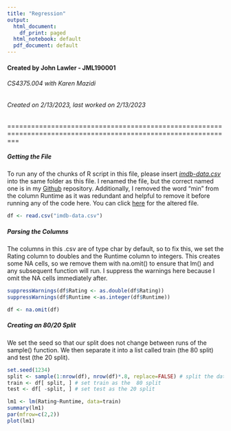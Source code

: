 ```yaml
---
title: "Regression"
output:
  html_document:
    df_print: paged
  html_notebook: default
  pdf_document: default
---
```

#### Created by John Lawler - JML190001
###### CS4375.004 with Karen Mazidi
###### Created on 2/13/2023, last worked on 2/13/2023

===============================================================================================================

##### **Getting the File**
To run any of the chunks of R script in this file, please insert *[imdb-data.csv](https://www.kaggle.com/datasets/mahmoudahmed6/imdb-2022-movies)* into the same folder as this file. I renamed the file, but the correct named one is in my [Github]() repository. Additionally, I removed the word "min" from the column Runtime as it was redundant and helpful to remove it before running any of the code here. You can click [here]() for the altered file.

```r
df <- read.csv("imdb-data.csv")
```

##### **Parsing the Columns**
The columns in this .csv are of type char by default, so to fix this, we set the Rating column to doubles and the Runtime column to integers. This creates some NA cells, so we remove them with na.omit() to ensure that lm() and any subsequent function will run. I suppress the warnings here because I omit the NA cells immediately after. 

```r
suppressWarnings(df$Rating <- as.double(df$Rating))
suppressWarnings(df$Runtime <-as.integer(df$Runtime))

df <- na.omit(df)
```

##### **Creating an 80/20 Split**
We set the seed so that our split does not change between runs of the sample() function. We then separate it into a list called train (the 80 split) and test (the 20 split).

```r
set.seed(1234)
split <- sample(1:nrow(df), nrow(df)*.8, replace=FALSE) # split the data into 80/20 samples
train <- df[ split, ] # set train as the  80 split
test <- df[ -split, ] # set test as the 20 split
```



```r
lm1 <- lm(Rating~Runtime, data=train)
summary(lm1)
par(mfrow=c(2,2))
plot(lm1)

```